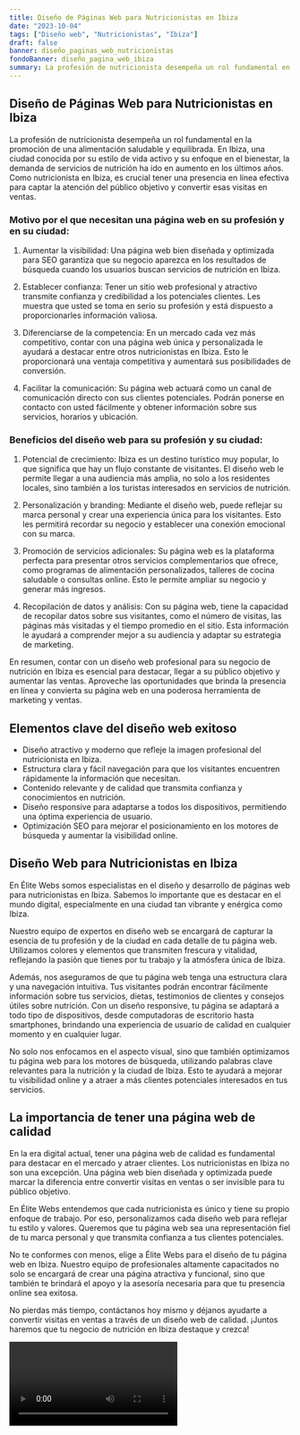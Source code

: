 ```yaml
---
title: Diseño de Páginas Web para Nutricionistas en Ibiza
date: "2023-10-04"
tags: ["Diseño web", "Nutricionistas", "Ibiza"]
draft: false
banner: diseño_paginas_web_nutricionistas
fondoBanner: diseño_pagina_web_ibiza
summary: La profesión de nutricionista desempeña un rol fundamental en la promoción de una alimentación saludable y equilibrada. En Ibiza, una ciudad conocida por su estilo de vida activo y su enfoque en el bienestar, la demanda de servicios de nutrición ha ido en aumento en los últimos años. Como nutricionista en Ibiza, es crucial tener una presencia en línea efectiva para captar la atención del público objetivo y convertir esas visitas en ventas.
---
```



## Diseño de Páginas Web para Nutricionistas en Ibiza

La profesión de nutricionista desempeña un rol fundamental en la promoción de una alimentación saludable y equilibrada. En Ibiza, una ciudad conocida por su estilo de vida activo y su enfoque en el bienestar, la demanda de servicios de nutrición ha ido en aumento en los últimos años. Como nutricionista en Ibiza, es crucial tener una presencia en línea efectiva para captar la atención del público objetivo y convertir esas visitas en ventas.

### Motivo por el que necesitan una página web en su profesión y en su ciudad:

1. Aumentar la visibilidad: Una página web bien diseñada y optimizada para SEO garantiza que su negocio aparezca en los resultados de búsqueda cuando los usuarios buscan servicios de nutrición en Ibiza.

2. Establecer confianza: Tener un sitio web profesional y atractivo transmite confianza y credibilidad a los potenciales clientes. Les muestra que usted se toma en serio su profesión y está dispuesto a proporcionarles información valiosa.

3. Diferenciarse de la competencia: En un mercado cada vez más competitivo, contar con una página web única y personalizada le ayudará a destacar entre otros nutricionistas en Ibiza. Esto le proporcionará una ventaja competitiva y aumentará sus posibilidades de conversión.

4. Facilitar la comunicación: Su página web actuará como un canal de comunicación directo con sus clientes potenciales. Podrán ponerse en contacto con usted fácilmente y obtener información sobre sus servicios, horarios y ubicación.

### Beneficios del diseño web para su profesión y su ciudad:

1. Potencial de crecimiento: Ibiza es un destino turístico muy popular, lo que significa que hay un flujo constante de visitantes. El diseño web le permite llegar a una audiencia más amplia, no solo a los residentes locales, sino también a los turistas interesados en servicios de nutrición.

2. Personalización y branding: Mediante el diseño web, puede reflejar su marca personal y crear una experiencia única para los visitantes. Esto les permitirá recordar su negocio y establecer una conexión emocional con su marca.

3. Promoción de servicios adicionales: Su página web es la plataforma perfecta para presentar otros servicios complementarios que ofrece, como programas de alimentación personalizados, talleres de cocina saludable o consultas online. Esto le permite ampliar su negocio y generar más ingresos.

4. Recopilación de datos y análisis: Con su página web, tiene la capacidad de recopilar datos sobre sus visitantes, como el número de visitas, las páginas más visitadas y el tiempo promedio en el sitio. Esta información le ayudará a comprender mejor a su audiencia y adaptar su estrategia de marketing.

En resumen, contar con un diseño web profesional para su negocio de nutrición en Ibiza es esencial para destacar, llegar a su público objetivo y aumentar las ventas. Aproveche las oportunidades que brinda la presencia en línea y convierta su página web en una poderosa herramienta de marketing y ventas.

<GifSeo />

<Cta />

## Elementos clave del diseño web exitoso

- Diseño atractivo y moderno que refleje la imagen profesional del nutricionista en Ibiza.
- Estructura clara y fácil navegación para que los visitantes encuentren rápidamente la información que necesitan.
- Contenido relevante y de calidad que transmita confianza y conocimientos en nutrición.
- Diseño responsive para adaptarse a todos los dispositivos, permitiendo una óptima experiencia de usuario.
- Optimización SEO para mejorar el posicionamiento en los motores de búsqueda y aumentar la visibilidad online.

## Diseño Web para Nutricionistas en Ibiza

En Élite Webs somos especialistas en el diseño y desarrollo de páginas web para nutricionistas en Ibiza. Sabemos lo importante que es destacar en el mundo digital, especialmente en una ciudad tan vibrante y enérgica como Ibiza.

Nuestro equipo de expertos en diseño web se encargará de capturar la esencia de tu profesión y de la ciudad en cada detalle de tu página web. Utilizamos colores y elementos que transmiten frescura y vitalidad, reflejando la pasión que tienes por tu trabajo y la atmósfera única de Ibiza.

Además, nos aseguramos de que tu página web tenga una estructura clara y una navegación intuitiva. Tus visitantes podrán encontrar fácilmente información sobre tus servicios, dietas, testimonios de clientes y consejos útiles sobre nutrición. Con un diseño responsive, tu página se adaptará a todo tipo de dispositivos, desde computadoras de escritorio hasta smartphones, brindando una experiencia de usuario de calidad en cualquier momento y en cualquier lugar.

No solo nos enfocamos en el aspecto visual, sino que también optimizamos tu página web para los motores de búsqueda, utilizando palabras clave relevantes para la nutrición y la ciudad de Ibiza. Esto te ayudará a mejorar tu visibilidad online y a atraer a más clientes potenciales interesados en tus servicios.

## La importancia de tener una página web de calidad

En la era digital actual, tener una página web de calidad es fundamental para destacar en el mercado y atraer clientes. Los nutricionistas en Ibiza no son una excepción. Una página web bien diseñada y optimizada puede marcar la diferencia entre convertir visitas en ventas o ser invisible para tu público objetivo.

En Élite Webs entendemos que cada nutricionista es único y tiene su propio enfoque de trabajo. Por eso, personalizamos cada diseño web para reflejar tu estilo y valores. Queremos que tu página web sea una representación fiel de tu marca personal y que transmita confianza a tus clientes potenciales.

No te conformes con menos, elige a Élite Webs para el diseño de tu página web en Ibiza. Nuestro equipo de profesionales altamente capacitados no solo se encargará de crear una página atractiva y funcional, sino que también te brindará el apoyo y la asesoría necesaria para que tu presencia online sea exitosa.

No pierdas más tiempo, contáctanos hoy mismo y déjanos ayudarte a convertir visitas en ventas a través de un diseño web de calidad. ¡Juntos haremos que tu negocio de nutrición en Ibiza destaque y crezca!

<Video />

<CtaBot job="Nutricionistas" city="Ibiza" />

<Gmaps query="Ibiza+españa+maps" />
